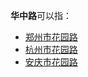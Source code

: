 '''华中路'''可以指：
* [[华中路_(郑州)|郑州市花园路]]
* [[华中路_(杭州)|杭州市花园路]]
* [[花园路_(安庆)|安庆市花园路]]

{{disambig|Cat=三字路名消歧义}}